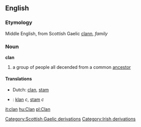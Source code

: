 {{wikipedia}}
==English==
===Etymology===
Middle English, from Scottish Gaelic [[clann]], ''family''
===Noun===
'''clan'''

#a group of people all decended from a common [[ancestor]]

====Translations====
* Dutch: [[clan]], [[stam]]
*{{sv}}: [[klan]] ''c'', [[stam]] ''c''

[[it:clan]]
[[hu:Clan]]
[[pl:Clan]]
[[Category:Scottish Gaelic derivations]]
[[Category:Irish derivations]]